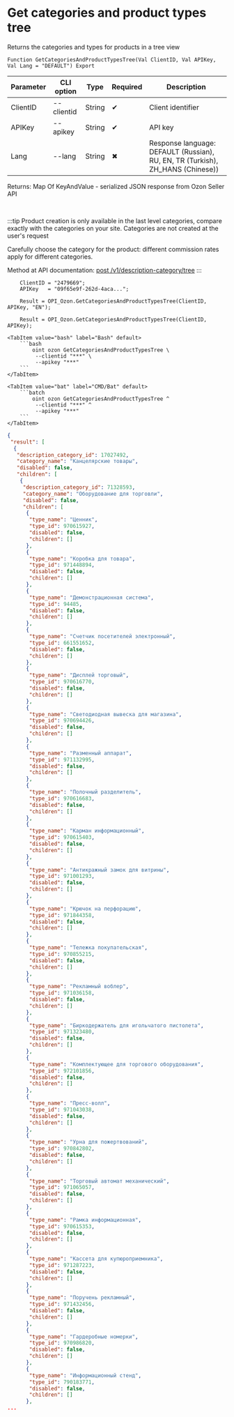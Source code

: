 ﻿---
sidebar_position: 1
description:  Returns the categories and types for products in a tree viewСтраницы
keywords: [1C, 1С, 1С:Enterprise, 1С:Enterprise 8.3, API, Integration, Services, Exchange, OneScript, CLI, Ozon]
---


# Get categories and product types tree
 Returns the categories and types for products in a tree view



`Function GetCategoriesAndProductTypesTree(Val ClientID, Val APIKey, Val Lang = "DEFAULT") Export`

  | Parameter | CLI option | Type | Required | Description |
  |-|-|-|-|-|
  | ClientID | --clientid | String | &#x2714; | Client identifier |
  | APIKey | --apikey | String | &#x2714; | API key |
  | Lang | --lang | String | &#x2716; | Response language: DEFAULT (Russian), RU, EN, TR (Turkish), ZH_HANS (Chinese)) |

  
  Returns:  Map Of KeyAndValue - serialized JSON response from Ozon Seller API

<br/>

:::tip
Product creation is only available in the last level categories, compare exactly with the categories on your site. Categories are not created at the user's request

Carefully choose the category for the product: different commission rates apply for different categories.

Method at API documentation: [post /v1/description-category/tree](https://docs.ozon.ru/api/seller/#operation/DescriptionCategoryAPI_GetTree)
:::
<br/>



```bsl title="1C:Enterprise/OneScript code example"
    ClientID = "2479669";
    APIKey   = "09f65e9f-262d-4aca...";

    Result = OPI_Ozon.GetCategoriesAndProductTypesTree(ClientID, APIKey, "EN");

    Result = OPI_Ozon.GetCategoriesAndProductTypesTree(ClientID, APIKey);
```
 

 <Tabs>
  
    <TabItem value="bash" label="Bash" default>
        ```bash
            oint ozon GetCategoriesAndProductTypesTree \
             --clientid "***" \
             --apikey "***"
        ```
    </TabItem>
  
    <TabItem value="bat" label="CMD/Bat" default>
        ```batch
            oint ozon GetCategoriesAndProductTypesTree ^
             --clientid "***" ^
             --apikey "***"
        ```
    </TabItem>
</Tabs>


```json title="Result"
{
 "result": [
  {
   "description_category_id": 17027492,
   "category_name": "Канцелярские товары",
   "disabled": false,
   "children": [
    {
     "description_category_id": 71328593,
     "category_name": "Оборудование для торговли",
     "disabled": false,
     "children": [
      {
       "type_name": "Ценник",
       "type_id": 970615927,
       "disabled": false,
       "children": []
      },
      {
       "type_name": "Коробка для товара",
       "type_id": 971448894,
       "disabled": false,
       "children": []
      },
      {
       "type_name": "Демонстрационная система",
       "type_id": 94485,
       "disabled": false,
       "children": []
      },
      {
       "type_name": "Счетчик посетителей электронный",
       "type_id": 661551652,
       "disabled": false,
       "children": []
      },
      {
       "type_name": "Дисплей торговый",
       "type_id": 970616770,
       "disabled": false,
       "children": []
      },
      {
       "type_name": "Светодиодная вывеска для магазина",
       "type_id": 970694426,
       "disabled": false,
       "children": []
      },
      {
       "type_name": "Разменный аппарат",
       "type_id": 971132995,
       "disabled": false,
       "children": []
      },
      {
       "type_name": "Полочный разделитель",
       "type_id": 970616683,
       "disabled": false,
       "children": []
      },
      {
       "type_name": "Карман информационный",
       "type_id": 970615403,
       "disabled": false,
       "children": []
      },
      {
       "type_name": "Антикражный замок для витрины",
       "type_id": 971001293,
       "disabled": false,
       "children": []
      },
      {
       "type_name": "Крючок на перфорацию",
       "type_id": 971844358,
       "disabled": false,
       "children": []
      },
      {
       "type_name": "Тележка покупательская",
       "type_id": 970855215,
       "disabled": false,
       "children": []
      },
      {
       "type_name": "Рекламный воблер",
       "type_id": 971036158,
       "disabled": false,
       "children": []
      },
      {
       "type_name": "Биркодержатель для игольчатого пистолета",
       "type_id": 971323480,
       "disabled": false,
       "children": []
      },
      {
       "type_name": "Комплектующее для торгового оборудования",
       "type_id": 972101856,
       "disabled": false,
       "children": []
      },
      {
       "type_name": "Пресс-волл",
       "type_id": 971043038,
       "disabled": false,
       "children": []
      },
      {
       "type_name": "Урна для пожертвований",
       "type_id": 970842802,
       "disabled": false,
       "children": []
      },
      {
       "type_name": "Торговый автомат механический",
       "type_id": 971065057,
       "disabled": false,
       "children": []
      },
      {
       "type_name": "Рамка информационная",
       "type_id": 970615353,
       "disabled": false,
       "children": []
      },
      {
       "type_name": "Кассета для купюроприемника",
       "type_id": 971287223,
       "disabled": false,
       "children": []
      },
      {
       "type_name": "Поручень рекламный",
       "type_id": 971432456,
       "disabled": false,
       "children": []
      },
      {
       "type_name": "Гардеробные номерки",
       "type_id": 970986820,
       "disabled": false,
       "children": []
      },
      {
       "type_name": "Информационный стенд",
       "type_id": 790183771,
       "disabled": false,
       "children": []
      },
...
```
